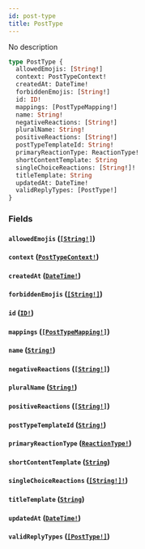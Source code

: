 ```yaml
---
id: post-type
title: PostType
---
```


No description

```graphql
type PostType {
  allowedEmojis: [String!]
  context: PostTypeContext!
  createdAt: DateTime!
  forbiddenEmojis: [String!]
  id: ID!
  mappings: [PostTypeMapping!]
  name: String!
  negativeReactions: [String!]
  pluralName: String!
  positiveReactions: [String!]
  postTypeTemplateId: String!
  primaryReactionType: ReactionType!
  shortContentTemplate: String
  singleChoiceReactions: [String!]!
  titleTemplate: String
  updatedAt: DateTime!
  validReplyTypes: [PostType!]
}
```

### Fields

#### `allowedEmojis` ([`[String!]`](/docs/graphql/scalars/string))

#### `context` ([`PostTypeContext!`](/docs/graphql/enums/post-type-context))

#### `createdAt` ([`DateTime!`](/docs/graphql/scalars/date-time))

#### `forbiddenEmojis` ([`[String!]`](/docs/graphql/scalars/string))

#### `id` ([`ID!`](/docs/graphql/scalars/id))

#### `mappings` ([`[PostTypeMapping!]`](/docs/graphql/objects/post-type-mapping))

#### `name` ([`String!`](/docs/graphql/scalars/string))

#### `negativeReactions` ([`[String!]`](/docs/graphql/scalars/string))

#### `pluralName` ([`String!`](/docs/graphql/scalars/string))

#### `positiveReactions` ([`[String!]`](/docs/graphql/scalars/string))

#### `postTypeTemplateId` ([`String!`](/docs/graphql/scalars/string))

#### `primaryReactionType` ([`ReactionType!`](/docs/graphql/enums/reaction-type))

#### `shortContentTemplate` ([`String`](/docs/graphql/scalars/string))

#### `singleChoiceReactions` ([`[String!]!`](/docs/graphql/scalars/string))

#### `titleTemplate` ([`String`](/docs/graphql/scalars/string))

#### `updatedAt` ([`DateTime!`](/docs/graphql/scalars/date-time))

#### `validReplyTypes` ([`[PostType!]`](/docs/graphql/objects/post-type))
